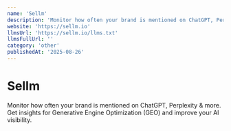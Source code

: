 ```yaml
---
name: 'Sellm'
description: 'Monitor how often your brand is mentioned on ChatGPT, Perplexity & more. Get insights for Generative Engine Optimization (GEO) and improve your AI visibility.'
website: 'https://sellm.io'
llmsUrl: 'https://sellm.io/llms.txt'
llmsFullUrl: ''
category: 'other'
publishedAt: '2025-08-26'
---
```


# Sellm

Monitor how often your brand is mentioned on ChatGPT, Perplexity & more. Get insights for Generative Engine Optimization (GEO) and improve your AI visibility.
